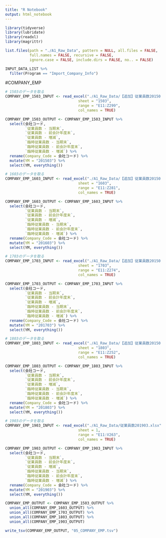 ---
title: "R Notebook"
output: html_notebook
---

```{r}
library(tidyverse)
library(lubridate)
library(readxl)
library(magrittr)
```

```{r}
list.files(path = "./A1_Raw_Data", pattern = NULL, all.files = FALSE,
           full.names = FALSE, recursive = FALSE,
           ignore.case = FALSE, include.dirs = FALSE, no.. = FALSE)
```

```{r}
INPUT_DATA_LIST %>% 
  filter(Program == "Import_Company_Info")

```


#COMPANY_EMP
```{r 1503}
# 1503のデータを取る
COMPANY_EMP_1503_INPUT <- read_excel("./A1_Raw_Data/【追加】従業員数201503-201803.xlsx", 
                                 sheet = "1503", 
                                 range = "E11:Z299",
                                 col_names = TRUE)

COMPANY_EMP_1503_OUTPUT <- COMPANY_EMP_1503_INPUT %>% 
  select(会社コード, 
         `従業員数 - 当期末`, 
         `従業員数 - 前会計年度末`, 
         `従業員数 - 増減`,
         `臨時従業員数 - 当期末`,
         `臨時従業員数 - 前会計年度末`,
         `臨時従業員数 - 増減`) %>% 
  rename(Company_Code = 会社コード) %>% 
  mutate(YM = "201503") %>% 
  select(YM, everything())
```

```{r 1603}
# 1603のデータを取る
COMPANY_EMP_1603_INPUT <- read_excel("./A1_Raw_Data/【追加】従業員数201503-201803.xlsx", 
                                 sheet = "1603", 
                                 range = "E11:Z281",
                                 col_names = TRUE)

COMPANY_EMP_1603_OUTPUT <- COMPANY_EMP_1603_INPUT %>% 
  select(会社コード, 
         `従業員数 - 当期末`, 
         `従業員数 - 前会計年度末`, 
         `従業員数 - 増減`,
         `臨時従業員数 - 当期末`,
         `臨時従業員数 - 前会計年度末`,
         `臨時従業員数 - 増減`) %>% 
  rename(Company_Code = 会社コード) %>% 
  mutate(YM = "201603") %>% 
  select(YM, everything())
```

```{r 1703}
# 1703のデータを取る
COMPANY_EMP_1703_INPUT <- read_excel("./A1_Raw_Data/【追加】従業員数201503-201803.xlsx", 
                                 sheet = "1703", 
                                 range = "E11:Z274",
                                 col_names = TRUE)

COMPANY_EMP_1703_OUTPUT <- COMPANY_EMP_1703_INPUT %>% 
  select(会社コード, 
         `従業員数 - 当期末`, 
         `従業員数 - 前会計年度末`, 
         `従業員数 - 増減`,
         `臨時従業員数 - 当期末`,
         `臨時従業員数 - 前会計年度末`,
         `臨時従業員数 - 増減`) %>% 
  rename(Company_Code = 会社コード) %>% 
  mutate(YM = "201703") %>% 
  select(YM, everything())
```

```{r 1803}
# 1803のデータを取る
COMPANY_EMP_1803_INPUT <- read_excel("./A1_Raw_Data/【追加】従業員数201503-201803.xlsx", 
                                 sheet = "1803", 
                                 range = "E11:Z252",
                                 col_names = TRUE)

COMPANY_EMP_1803_OUTPUT <- COMPANY_EMP_1803_INPUT %>% 
  select(会社コード, 
         `従業員数 - 当期末`, 
         `従業員数 - 前会計年度末`, 
         `従業員数 - 増減`,
         `臨時従業員数 - 当期末`,
         `臨時従業員数 - 前会計年度末`,
         `臨時従業員数 - 増減`) %>% 
  rename(Company_Code = 会社コード) %>% 
  mutate(YM = "201803") %>% 
  select(YM, everything())
```

```{r 1903}
# 1903のデータを取る
COMPANY_EMP_1903_INPUT <- read_excel("./A1_Raw_Data/従業員数201903.xlsx", 
                                 sheet = 1, 
                                 range = "E11:V263",
                                 col_names = TRUE)

COMPANY_EMP_1903_OUTPUT <- COMPANY_EMP_1903_INPUT %>% 
  select(会社コード, 
         `従業員数 - 当期末`, 
         `従業員数 - 前会計年度末`, 
         `従業員数 - 増減`,
         `臨時従業員数 - 当期末`,
         `臨時従業員数 - 前会計年度末`,
         `臨時従業員数 - 増減`) %>% 
  rename(Company_Code = 会社コード) %>% 
  mutate(YM = "201903") %>% 
  select(YM, everything())

```

```{r}
COMPANY_EMP_OUTPUT <- COMPANY_EMP_1503_OUTPUT %>% 
  union_all(COMPANY_EMP_1603_OUTPUT) %>% 
  union_all(COMPANY_EMP_1703_OUTPUT) %>%
  union_all(COMPANY_EMP_1803_OUTPUT) %>%
  union_all(COMPANY_EMP_1903_OUTPUT)

write_tsv(COMPANY_EMP_OUTPUT, "05_COMPANY_EMP.tsv")
```


